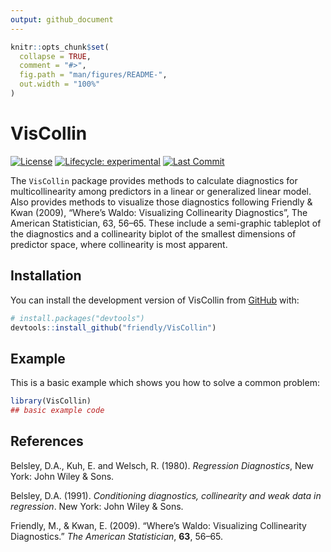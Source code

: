 ```yaml
---
output: github_document
---
```


<!-- README.md is generated from README.Rmd. Please edit that file -->

```r
knitr::opts_chunk$set(
  collapse = TRUE,
  comment = "#>",
  fig.path = "man/figures/README-",
  out.width = "100%"
)
```

# VisCollin

<!-- badges: start -->
[![License](https://img.shields.io/badge/license-GPL%20%28%3E=%202%29-brightgreen.svg?style=flat)](https://www.gnu.org/licenses/gpl-2.0.html) 
[![Lifecycle: experimental](https://img.shields.io/badge/lifecycle-experimental-orange.svg)](https://lifecycle.r-lib.org/articles/stages.html#experimental)
[![Last Commit](https://img.shields.io/github/last-commit/friendly/statquotes)](https://github.com/friendly/VisCollin)
<!-- badges: end -->

The `VisCollin` package provides
methods to calculate diagnostics for multicollinearity among predictors in a linear or
  generalized linear model. Also provides methods to visualize those diagnostics following Friendly & Kwan (2009),
  "Where’s Waldo: Visualizing Collinearity Diagnostics", The American Statistician, 63, 56–65.
  These include a semi-graphic tableplot of the diagnostics and a collinearity biplot of the smallest dimensions
  of predictor space, where collinearity is most apparent.

## Installation

You can install the development version of VisCollin from [GitHub](https://github.com/) with:

``` r
# install.packages("devtools")
devtools::install_github("friendly/VisCollin")
```

## Example

This is a basic example which shows you how to solve a common problem:

```r
library(VisCollin)
## basic example code
```


## References

Belsley, D.A.,  Kuh, E.  and Welsch, R. (1980).
_Regression Diagnostics_, New York: John Wiley & Sons.

Belsley, D.A. (1991).
_Conditioning diagnostics, collinearity and weak data in regression_.
New York: John Wiley & Sons.

Friendly, M., & Kwan, E. (2009).
"Where’s Waldo: Visualizing Collinearity Diagnostics." _The American Statistician_, **63**, 56–65.

